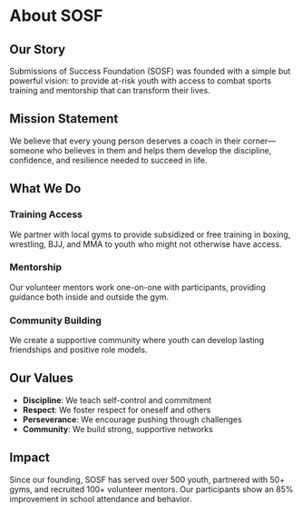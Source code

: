 # About SOSF

## Our Story

Submissions of Success Foundation (SOSF) was founded with a simple but powerful vision: to provide at-risk youth with access to combat sports training and mentorship that can transform their lives.

## Mission Statement

We believe that every young person deserves a coach in their corner—someone who believes in them and helps them develop the discipline, confidence, and resilience needed to succeed in life.

## What We Do

### Training Access
We partner with local gyms to provide subsidized or free training in boxing, wrestling, BJJ, and MMA to youth who might not otherwise have access.

### Mentorship
Our volunteer mentors work one-on-one with participants, providing guidance both inside and outside the gym.

### Community Building
We create a supportive community where youth can develop lasting friendships and positive role models.

## Our Values

- **Discipline**: We teach self-control and commitment
- **Respect**: We foster respect for oneself and others
- **Perseverance**: We encourage pushing through challenges
- **Community**: We build strong, supportive networks

## Impact

Since our founding, SOSF has served over 500 youth, partnered with 50+ gyms, and recruited 100+ volunteer mentors. Our participants show an 85% improvement in school attendance and behavior.

